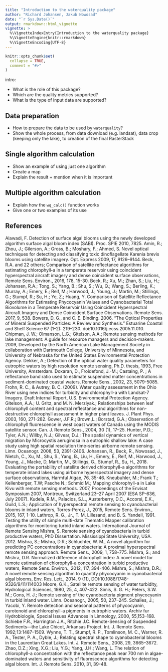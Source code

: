 ```yaml
---
title: "Introduction to the waterquality package"
author: "Richard Johansen, Jakub Nowosad"
date: "`r Sys.Date()`"
output: rmarkdown::html_vignette
vignette: >
  %\VignetteIndexEntry{Introduction to the waterquality package}
  %\VignetteEngine{knitr::rmarkdown}
  %\VignetteEncoding{UTF-8}
---
```


```r
knitr::opts_chunk$set(
  collapse = TRUE,
  comment = "#>"
)
```

intro:

- What is the role of this package?
- Which are the quality metrics supported?
- What is the type of input data are supported?

## Data preparation

- How to prepare the data to be used by `waterquality`?
- Show the whole process, from data download (e.g. landsat), data crop (keeping only the lake), to creation of the final RasterStack

## Single algorithm calculation

- Show an example of using just one algorithm
- Create a map
- Explain the result + mention when it is important

## Multiple algorithm calculation

- Explain how the `wq_calc()` function works
- Give one or two examples of its use

## References

Alawadi, F. Detection of surface algal blooms using the newly developed algorithm surface algal bloom index (SABI). Proc. SPIE 2010, 7825.
Amin, R.; Zhou, J.; Gilerson, A.; Gross, B.; Moshary, F.; Ahmed, S. Novel optical techniques for detecting and classifying toxic dinoflagellate Karenia brevis blooms using satellite imagery. Opt. Express 2009, 17, 9126–9144.
Beck, R.A. and 22 others; Comparison of satellite reflectance algorithms for estimating chlorophyll-a in a temperate reservoir using coincident hyperspectral aircraft imagery and dense coincident surface observations, Remote Sens. Environ., 2016, 178, 15-30.
Beck, R.; Xu, M.; Zhan, S.; Liu, H.; Johansen, R.A.; Tong, S.; Yang, B.; Shu, S.; Wu, Q.; Wang, S.; Berling, K.; Murray, A.; Emery, E.; Reif, M.; Harwood, J.; Young, J.; Martin, M.; Stillings, G.; Stumpf, R.; Su, H.; Ye, Z.; Huang, Y. Comparison of Satellite Reflectance Algorithms for Estimating Phycocyanin Values and Cyanobacterial Total Biovolume in a Temperate Reservoir Using Coincident Hyperspectral Aircraft Imagery and Dense Coincident Surface Observations. Remote Sens. 2017, 9, 538.
Bowers, D. G., and C. E. Binding. 2006. “The Optical Properties of Mineral Suspended Particles: A Review and Synthesis.” Estuarine Coastal and Shelf Science 67 (1–2): 219–230. doi:10.1016/j.ecss.2005.11.010.
Chipman, J. W.; Olmanson, L.G.; Gitelson, A.A.; Remote sensing methods for lake management: A guide for resource managers and decision-makers. 2009, Developed by the North American Lake Management Society in collaboration with Dartmouth College, University of Minnesota, and University of Nebraska for the United States Environmental Protection Agency.
Dekker, A.; Detection of the optical water quality parameters for eutrophic waters by high resolution remote sensing, Ph.D. thesis, 1993, Free University, Amsterdam.
Doxaran, D., Froidefond, J.-M.; Castaing, P. ; A reflectance band ratio used to estimate suspended matter concentrations in sediment-dominated coastal waters, Remote Sens., 2002, 23, 5079-5085.
Frohn, R. C., & Autrey, B. C. (2009). Water quality assessment in the Ohio River using new indices for turbidity and chlorophyll-a with Landsat-7 Imagery. Draft Internal Report, U.S. Environmental Protection Agency.
Gitelson, A.A.; U. Gritz, and M. N. Merzlyak.; Relationships between leaf chlorophyll content and spectral reflectance and algorithms for non-destructive chlorophyll assessment in higher plant leaves. J. Plant Phys. 2003, 160, 271-282.
Gower, J.F.R.; Brown,L.; Borstad, G.A.; Observation of chlorophyll fluorescence in west coast waters of Canada using the MODIS satellite sensor. Can. J. Remote Sens., 2004, 30 (1), 17–25.
Hunter, P.D.; Tyler, A.N.; Willby, N.J.; Gilvear, D.J.; The spatial dynamics of vertical migration by Microcystis aeruginosa in a eutrophic shallow lake: A case study using high spatial resolution time-series airborne remote sensing.  Limn. Oceanogr. 2008, 53, 2391-2406.
Johansen, R., Beck, R., Nowosad, J., Nietch, C., Xu, M., Shu, S., Yang, B., Liu, H., Emery, E., Reif, M., Harwood, J., Young, J., Macke, D, Martin, M., Stillings, G., Stumpf, R., Su, H., 2018. Evaluating the portability of satellite derived chlorophyll-a algorithms for temperate inland lakes using airborne hyperspectral imagery and dense surface observations, Harmful Algae, 76, 35-46.
Kneubuhler, M.; Frank T.; Kellenberger, T.W; Pasche N.; Schmid M.; Mapping chlorophyll-a in Lake Kivu with remote sensing methods. 2007, Proceedings of the Envisat Symposium 2007, Montreux, Switzerland 23–27 April 2007 (ESA SP-636, July 2007).
Kudela, R.M., Palacios, S.L., Austerberry, D.C., Accorsi, E.K., Guild, L.S.; Application of hyperspectral remote sensing to cyanobacterial blooms in inland waters, Torres-Perez, J., 2015, Remote Sens. Environ., 2015, 167, 1-10.
Lathrop, R. G., Jr., T. M. Lillesand, and B. S. Yandell, 1991. Testing the utility of simple multi-date Thematic Mapper calibration algorithms for monitoring turbid inland waters. International Journal of Remote Sensing
Mishra, S. Remote sensing of cyanobacteria in turbid productive waters, PhD Dissertation. Mississippi State University, USA. 2012.
Mishra, S.; Mishra, D.R.; Schluchter, W. M., A novel algorithm for predicting PC concentrations in cyanobacteria: A proximal hyperspectral remote sensing approach. Remote Sens., 2009, 1, 758–775.
Mishra, S.; and Mishra, D.R. Normalized difference chlorophyll index: A novel model for remote estimation of chlorophyll-a concentration in turbid productive waters, Remote Sens. Environ., 2012, 117, 394-406.
Mishra, S.; Mishra, D.R.; A novel remote sensing algorithm to quantify phycocyanin in cyanobacterial algal blooms, Env. Res. Lett., 2014, 9 (11), DOI:10.1088/1748-9326/9/11/114003
Moore, G.K., Satellite remote sensing of water turbidity, Hydrological Sciences, 1980, 25, 4, 407-422.
Simis, S. G. H.; Peters, S.W. M.; Gons, H. J.; Remote sensing of the cyanobacteria pigment phycocyanin in turbid inland water. Limn. Oceanogr., 2005, 50, 237–245.
Schalles, J.; Yacobi, Y. Remote detection and seasonal patterns of phycocyanin, carotenoid and chlorophyll-a pigments in eutrophic waters. Archiv fur Hydrobiologie, Special Issues Advances in Limnology, 2000, 55,153–168.
Schiebe F.R., Harrington J.A., Ritchie J.C. Remote-Sensing of Suspended Sediments—the Lake Chicot, Arkansas Project. Int. J. Remote Sens. 1992;13:1487–1509.
Wynne, T. T., Stumpf, R. P., Tomlinson, M. C., Warner, R. A., Tester, P. A., Dyble, J.; Relating spectral shape to cyanobacterial blooms in the Laurentian Great Lakes. Int. J. Remote Sens., 2008, 29, 3665–3672. 
Zhao, D.Z.; Xing, X.G.; Liu, Y.G.; Yang, J.H.; Wang, L. The relation of chlorophyll-a concentration with the reflectance peak near 700 nm in algae-dominated waters and sensitivity of fluorescence algorithms for detecting algal bloom. Int. J. Remote Sens. 2010, 31, 39-48.